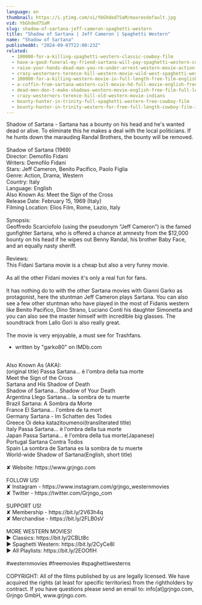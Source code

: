 ```yaml
---
language: en
thumbnail: https://i.ytimg.com/vi/YbGhded7SaM/maxresdefault.jpg
vid: YbGhded7SaM
slug: shadow-of-sartana-jeff-cameron-spaghetti-western
title: "Shadow of Sartana | Jeff Cameron | Spaghetti Western"
name: "Shadow of Sartana"
publishedAt: "2024-09-07T22:00:23Z"
related:
  - 100000-for-a-killing-spaghetti-western-classic-cowboy-film
  - have-a-good-funeral-my-friend-sartana-will-pay-spaghetti-western-cowboy-movie
  - raise-your-hands-dead-man-you-re-under-arrest-western-movie-action-romance
  - crazy-westerners-terence-hill-western-movie-wild-west-spaghetti-western-full-movie
  - 100000-for-a-killing-western-movie-in-full-length-free-film-english-full-movies-youtube
  - a-coffin-from-sartana-western-cult-movie-hd-full-movie-english-free-cowboy-film
  - dead-men-don-t-make-shadows-western-movie-english-free-film-full-length-spaghetti-western
  - crazy-westerners-terence-hill-old-western-movie-indians
  - bounty-hunter-in-trinity-full-spaghetti-western-free-cowboy-film
  - bounty-hunter-in-trinity-western-for-free-full-length-cowboy-film-italo-western
---
```


Shadow of Sartana - Sartana has a bounty on his head and he's wanted dead or alive. To eliminate this he makes a deal with the local politicians. If he hunts down the marauding Randal Brothers, the bounty will be removed.<br />
<br />
Shadow of Sartana (1969)<br />
Director: Demofilo Fidani<br />
Writers: Demofilo Fidani<br />
Stars: Jeff Cameron, Benito Pacifico, Paolo Figlia<br />
Genre: Action, Drama, Western<br />
Country: Italy<br />
Language: English<br />
Also Known As: Meet the Sign of the Cross<br />
Release Date: February 15, 1969 (Italy)<br />
Filming Location: Elios Film, Rome, Lazio, Italy<br />
<br />
Synopsis:<br />
Geoffredo Scarciofolo (using the pseudonym “Jeff Cameron”) is the famed gunfighter Sartana, who is offered a chance at amnesty from the $12,000 bounty on his head if he wipes out Benny Randal, his brother Baby Face, and an equally nasty sheriff.<br />
<br />
Reviews:<br />
This Fidani Sartana movie is a cheap but also a very funny movie.<br />
<br />
As all the other Fidani movies it's only a real fun for fans.<br />
<br />
It has nothing do to with the other Sartana movies with Gianni Garko as protagonist, here the stuntman Jeff Cameron plays Sartana. You can also see a few other stuntman who have played in the most of Fidanis western like Benito Pacifico, Dino Strano, Luciano Conti his daughter Simonetta and you can also see the master himself with incredible big glasses. The soundtrack from Lallo Gori is also really great.<br />
<br />
The movie is very enjoyable, a must see for Trashfans.<br />
- written by "garko80" on IMDb.com<br />
<br />
Also Known As (AKA):<br />
(original title) Passa Sartana... è l'ombra della tua morte<br />
Meet the Sign of the Cross<br />
Sartana and His Shadow of Death <br />
Shadow of Sartana... Shadow of Your Death<br />
Argentina Llego Sartana... la sombra de tu muerte<br />
Brazil Sartana: A Sombra da Morte<br />
France El Sartana... l'ombre de ta mort<br />
Germany Sartana - Im Schatten des Todes<br />
Greece Oi deka katazitoumenoi(transliterated title)<br />
Italy Passa Sartana... è l'ombra della tua morte<br />
Japan Passa Sartana... è l'ombra della tua morte(Japanese)<br />
Portugal Sartana Contra Todos<br />
Spain La sombra de Sartana es la sombra de tu muerte<br />
World-wide Shadow of Sartana(English, short title)<br />
<br />
✘ Website: https://www.grjngo.com<br />
<br />
FOLLOW US!<br />
✘ Instagram - https://www.instagram.com/grjngo_westernmovies<br />
✘ Twitter - https://twitter.com/Grjngo_com<br />
<br />
SUPPORT US!<br />
✘ Membership - https://bit.ly/2V63h4q<br />
✘ Merchandise - https://bit.ly/2FLB0sV<br />
<br />
MORE WESTERN MOVIES! <br />
► Classics: https://bit.ly/2CBLt8c <br />
► Spaghetti Western: https://bit.ly/2CyCe8I <br />
► All Playlists: https://bit.ly/2EOOfIH <br />
<br />
#westernmovies #freemovies #spaghettiwesterns<br />
<br />
COPYRIGHT: All of the films published by us are legally licensed. We have acquired the rights (at least for specific territories) from the rightholders by contract. If you have questions please send an email to: info[at]grjngo.com, Grjngo GmbH, www.grjngo.com.